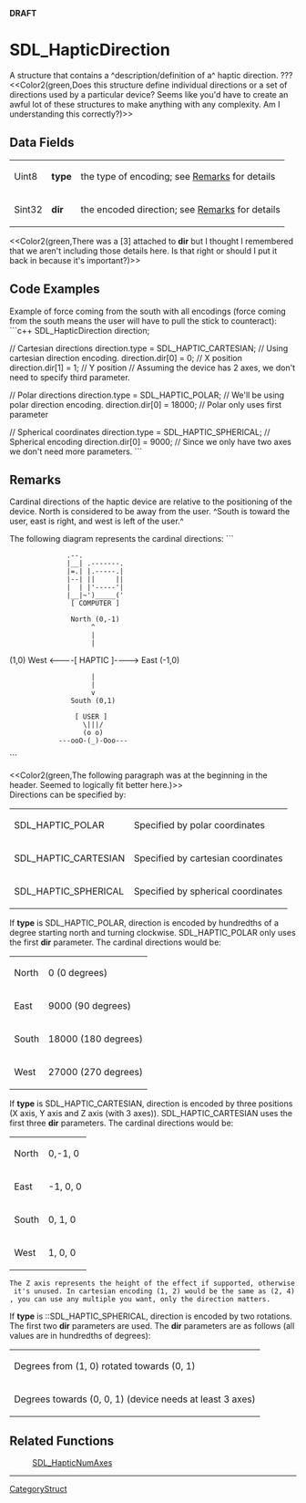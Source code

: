 <!-- pragma section-numbers off -->
<!-- pragma disable-camelcase -->
'''DRAFT'''

= SDL_HapticDirection =
A structure that contains a ^description/definition of a^ haptic direction. ???  <<Color2(green,Does this structure define individual directions or a set of directions used by a particular device?  Seems like you'd have to create an awful lot of these structures to make anything with any complexity.  Am I understanding this correctly?)>>


== Data Fields ==
{|
|Uint8
|'''type'''
|the type of encoding; see [[#type|Remarks]] for details
|-
|Sint32
|'''dir'''
|the encoded direction; see [[#type|Remarks]] for details
|}
<<Color2(green,There was a [3] attached to '''dir''' but I thought I remembered that we aren't including those details here.  Is that right or should I put it back in because it's important?)>>

== Code Examples ==
Example of force coming from the south with all encodings (force coming from the south means the user will have to pull the stick to counteract): 
```c++
SDL_HapticDirection direction;

// Cartesian directions
direction.type = SDL_HAPTIC_CARTESIAN; // Using cartesian direction encoding.
direction.dir[0] = 0; // X position
direction.dir[1] = 1; // Y position
// Assuming the device has 2 axes, we don't need to specify third parameter.

// Polar directions
direction.type = SDL_HAPTIC_POLAR; // We'll be using polar direction encoding.
direction.dir[0] = 18000; // Polar only uses first parameter

// Spherical coordinates
direction.type = SDL_HAPTIC_SPHERICAL; // Spherical encoding
direction.dir[0] = 9000; // Since we only have two axes we don't need more parameters.
```

== Remarks ==
Cardinal directions of the haptic device are relative to the positioning of the device. North is considered to be away from the user. ^South is toward the user, east is right, and west is left of the user.^

The following diagram represents the cardinal directions: 
```
               .--.
               |__| .-------.
               |=.| |.-----.|
               |--| ||     ||
               |  | |'-----'|
               |__|~')_____('
                [ COMPUTER ]


                North (0,-1)
                     ^
                     |
                     |
(1,0) West <----[ HAPTIC ]----> East (-1,0)
                     |
                     |
                     v
                South (0,1)


                 [ USER ]
                   \|||/
                   (o o)
             ---ooO-(_)-Ooo---
```

<span id="type"></span> <<Color2(green,The following paragraph was at the beginning in the header. Seemed to logically fit better here.)>><br/>
Directions can be specified by:
{|
|SDL_HAPTIC_POLAR
|Specified by polar coordinates
|-
|SDL_HAPTIC_CARTESIAN
|Specified by cartesian coordinates
|-
|SDL_HAPTIC_SPHERICAL
|Specified by spherical coordinates
|}

If '''type''' is SDL_HAPTIC_POLAR, direction is encoded by hundredths of a degree starting north and turning clockwise. SDL_HAPTIC_POLAR only uses the first '''dir''' parameter. The cardinal directions would be:
{|
|North
| 0 (0 degrees)
|-
|East
| 9000 (90 degrees)
|-
|South
| 18000 (180 degrees)
|-
|West
| 27000 (270 degrees)
|}

If '''type''' is SDL_HAPTIC_CARTESIAN, direction is encoded by three positions (X axis, Y axis and Z axis (with 3 axes)). SDL_HAPTIC_CARTESIAN uses the first three '''dir''' parameters. The cardinal directions would be:
{|
|North
| 0,-1, 0 
|-
|East
| -1, 0, 0 
|-
|South
| 0, 1, 0 
|-
|West
| 1, 0, 0 
|}
 The Z axis represents the height of the effect if supported, otherwise it's unused. In cartesian encoding (1, 2) would be the same as (2, 4), you can use any multiple you want, only the direction matters.

If '''type''' is ::SDL_HAPTIC_SPHERICAL, direction is encoded by two rotations. The first two '''dir''' parameters are used. The '''dir''' parameters are as follows (all values are in hundredths of degrees):
{|
|Degrees from (1, 0) rotated towards (0, 1)
|-
|Degrees towards (0, 0, 1) (device needs at least 3 axes)
|}


== Related Functions ==
:[[SDL_HapticNumAxes]]

----
[[CategoryStruct]]
